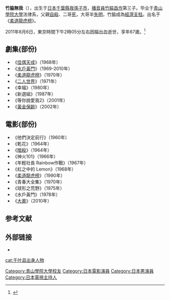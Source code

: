 {{copy edit|time=2016-02-16T02:27:13+00:00}}
{{艺人
|type=男演员
|image=Muga Takewaki.jpg
|出生日期=1944年2月17日
|逝世日期={{dda|2011|8|6|1944|2|17}}
|职业=演员
 }}
'''竹脇無我'''（{{bd|1944年|2月17日|2011年|8月6日}}），出生于[[日本|日本]][[千葉縣|千葉縣]][[我孫子市|我孫子市]]，[[播音員|播音員]][[竹脇昌作|竹脇昌作]]第三子。毕业于[[青山學院大學|青山學院大學]]法律系，父親[[自殺|自殺]]、二哥[[死|死]]，大哥半[[失明|失明]]，竹脇成為[[經濟支柱|經濟支柱]]。出名于《[[柔道龍虎榜|柔道龍虎榜]]》。

2011年8月6日，東京時間下午2時05分左右因腦出血逝世，享年67歲。<ref name="a">{{cite news| url =http://hk.apple.nextmedia.com/entertainment/art/20110823/15547061| title =憑《柔道龍虎榜》瘋魔亞洲 竹脇無我腦出血逝世| publisher =香港蘋果日報| accessdate =2016-02-16| archive-date =2017-10-19| archive-url =https://web.archive.org/web/20171019162120/http://hk.apple.nextmedia.com/entertainment/art/20110823/15547061| dead-url =no}}</ref>

==劇集(部份)==
*《[[佳偶天成|佳偶天成]]》（1968年）
*《[[水戶黃門|水戶黃門]]》（1969-2010年）
*《[[柔道龍虎榜|柔道龍虎榜]]》（1970年）
*《[[二人世界|二人世界]]》（1971年）
*《幸福》（1980年）
*《新選組》（1987年）
*《等你說愛我2》（2001年）
*《[[黃金保齡|黃金保齡]]》（2002年）

==電影(部份)==
*《他們決定前行》（1960年）
*《乾花》（1964年）
*《[[暗殺|暗殺]]》（1964年）
*《神火101》（1966年）
*《年輕社長 Rainbow作戰》（1967年）
*《虹之中的 Lemon》（1968年）
*《[[柔道龍虎榜|柔道龍虎榜]]》（1990年）
*《青春大全集》（1970年）
*《球形之荒野》（1975年）
*《水戶黃門》（1978年）
*《[[大奧|大奧]]》（2010年）

==参考文献==
{{refs}}

==外部链接==
*{{imdb}}
{{normdaten}}
{{DEFAULTSORT:takewaki muga}}
[[Category:青山學院大學校友|Category:青山學院大學校友]]
[[Category:日本電影演員|Category:日本電影演員]]
[[cat:千叶县出身人物|cat:千叶县出身人物]]
[[Category:日本男演員|Category:日本男演員]]
[[Category:日本電視主持人|Category:日本電視主持人]]